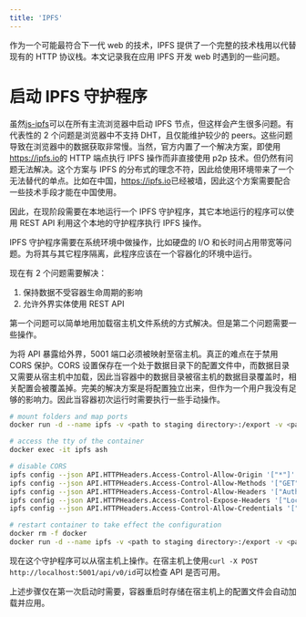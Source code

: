 ```yaml
---
title: 'IPFS'
---
```


作为一个可能最符合下一代 web 的技术，IPFS 提供了一个完整的技术栈用以代替现有的 HTTP 协议栈。本文记录我在应用 IPFS 开发 web 时遇到的一些问题。

# 启动 IPFS 守护程序

虽然[js-ipfs][js]可以在所有主流浏览器中启动 IPFS 节点，但这样会产生很多问题。有代表性的 2 个问题是浏览器中不支持 DHT，且仅能维护较少的 peers。这些问题导致在浏览器中的数据获取非常慢。当然，官方内置了一个解决方案，即使用<https://ipfs.io>的 HTTP 端点执行 IPFS 操作而非直接使用 p2p 技术。但仍然有问题无法解决。这个方案与 IPFS 的分布式的理念不符，因此给使用环境带来了一个无法替代的单点。比如在中国，<https://ipfs.io>已经被墙，因此这个方案需要配合一些技术手段才能在中国使用。

因此，在现阶段需要在本地运行一个 IPFS 守护程序，其它本地运行的程序可以使用 REST API 利用这个本地的守护程序执行 IPFS 操作。

IPFS 守护程序需要在系统环境中做操作，比如硬盘的 I/O 和长时间占用带宽等问题。为将其与其它程序隔离，此程序应该在一个容器化的环境中运行。

现在有 2 个问题需要解决：

1. 保持数据不受容器生命周期的影响
2. 允许外界实体使用 REST API

第一个问题可以简单地用加载宿主机文件系统的方式解决。但是第二个问题需要一些操作。

为将 API 暴露给外界，5001 端口必须被映射至宿主机。真正的难点在于禁用 CORS 保护。CORS 设置保存在一个处于数据目录下的配置文件中，而数据目录又需要从宿主机中加载，因此当容器中的数据目录被宿主机的数据目录覆盖时，相关配置会被覆盖掉。完美的解决方案是将配置独立出来，但作为一个用户我没有足够的影响力。因此当容器初次运行时需要执行一些手动操作。

```bash
# mount folders and map ports
docker run -d --name ipfs -v <path to staging directory>:/export -v <path to data directory>:/data/ipfs --restart always -p 4001:4001 -p 8080:8080 -p 5001:5001 onichandame/ipfs:latest

# access the tty of the container
docker exec -it ipfs ash

# disable CORS
ipfs config --json API.HTTPHeaders.Access-Control-Allow-Origin '["*"]'
ipfs config --json API.HTTPHeaders.Access-Control-Allow-Methods '["GET", "POST"]'
ipfs config --json API.HTTPHeaders.Access-Control-Allow-Headers '["Authorization"]'
ipfs config --json API.HTTPHeaders.Access-Control-Expose-Headers '["Location"]'
ipfs config --json API.HTTPHeaders.Access-Control-Allow-Credentials '["true"]'

# restart container to take effect the configuration
docker rm -f docker
docker run -d --name ipfs -v <path to staging directory>:/export -v <path to data directory>:/data/ipfs --restart always -p 4001:4001 -p 8080:8080 -p 5001:5001 onichandame/ipfs:latest
```

现在这个守护程序可以从宿主机上操作。在宿主机上使用`curl -X POST http://localhost:5001/api/v0/id`可以检查 API 是否可用。

上述步骤仅在第一次启动时需要，容器重启时存储在宿主机上的配置文件会自动加载并应用。

[js]: https://github.com/ipfs/js-ipfs
